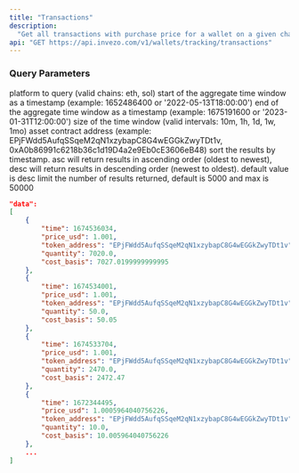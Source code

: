 ```yaml
---
title: "Transactions"
description:
  "Get all transactions with purchase price for a wallet on a given chain." 
api: "GET https://api.invezo.com/v1/wallets/tracking/transactions"
---
```


### Query Parameters

<ParamField query="chain" type="string" required>
  platform to query (valid chains: eth, sol)
</ParamField>

<ParamField query="min" type="int or string" required>
  start of the aggregate time window as a timestamp (example: 1652486400 or '2022-05-13T18:00:00')
</ParamField>

<ParamField query="max" type="int or string" optional>
  end of the aggregate time window as a timestamp (example: 1675191600 or '2023-01-31T12:00:00')
</ParamField>

<ParamField query="interval" type="string" optional>
  size of the time window (valid intervals: 10m, 1h, 1d, 1w, 1mo)
</ParamField>

<ParamField query="token" type="string" optional>
  asset contract address (example: EPjFWdd5AufqSSqeM2qN1xzybapC8G4wEGGkZwyTDt1v, 0xA0b86991c6218b36c1d19D4a2e9Eb0cE3606eB48)
</ParamField>

<ParamField query="sort" type="string" optional>
  sort the results by timestamp. asc will return results in ascending order
  (oldest to newest), desc will return results in descending order (newest to
  oldest). default value is desc
</ParamField>

<ParamField query="limit" type="int" optional>
  limit the number of results returned, default is 5000 and max is 50000
</ParamField>

<ResponseExample>

```json Response
"data": 
[
    {
        "time": 1674536034,
        "price_usd": 1.001,
        "token_address": "EPjFWdd5AufqSSqeM2qN1xzybapC8G4wEGGkZwyTDt1v",
        "quantity": 7020.0,
        "cost_basis": 7027.0199999999995
    },
    {
        "time": 1674534001,
        "price_usd": 1.001,
        "token_address": "EPjFWdd5AufqSSqeM2qN1xzybapC8G4wEGGkZwyTDt1v",
        "quantity": 50.0,
        "cost_basis": 50.05
    },
    {
        "time": 1674533704,
        "price_usd": 1.001,
        "token_address": "EPjFWdd5AufqSSqeM2qN1xzybapC8G4wEGGkZwyTDt1v",
        "quantity": 2470.0,
        "cost_basis": 2472.47
    },
    {
        "time": 1672344495,
        "price_usd": 1.0005964040756226,
        "token_address": "EPjFWdd5AufqSSqeM2qN1xzybapC8G4wEGGkZwyTDt1v",
        "quantity": 10.0,
        "cost_basis": 10.005964040756226
    },
    ...
]
```

</ResponseExample>